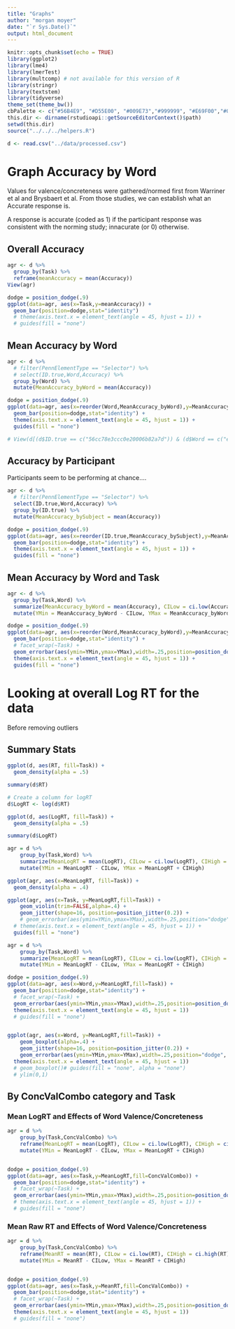 ```yaml
---
title: "Graphs"
author: "morgan moyer"
date: "`r Sys.Date()`"
output: html_document
---
```



```r
knitr::opts_chunk$set(echo = TRUE)
library(ggplot2)
library(lme4)
library(lmerTest)
library(multcomp) # not available for this version of R
library(stringr)
library(textstem)
library(tidyverse)
theme_set(theme_bw())
cbPalette <- c("#56B4E9", "#D55E00", "#009E73","#999999", "#E69F00","#009E73","#56B4E9", "#D55E00", "#009E73","#999999", "#E69F00","#009E73","#56B4E9", "#D55E00", "#009E73","#999999", "#E69F00","#009E73","#56B4E9", "#D55E00", "#009E73","#999999", "#E69F00","#009E73")
this.dir <- dirname(rstudioapi::getSourceEditorContext()$path)
setwd(this.dir)
source("../../../helpers.R")
```

```r
d <- read.csv("../data/processed.csv")
```



# Graph Accuracy by Word

Values for valence/concreteness were gathered/normed first from Warriner et al and 
Brysbaert et al. From those studies, we can establish what an Accurate response is.

A response is accurate (coded as 1) if the participant response was consistent with the norming study; innacurate (or 0) otherwise.

## Overall Accuracy
```r
agr <- d %>% 
  group_by(Task) %>% 
  reframe(meanAccuracy = mean(Accuracy))
View(agr)

dodge = position_dodge(.9)
ggplot(data=agr, aes(x=Task,y=meanAccuracy)) +
  geom_bar(position=dodge,stat="identity")
  # theme(axis.text.x = element_text(angle = 45, hjust = 1)) +
  # guides(fill = "none")

```

## Mean Accuracy by Word
```r
agr <- d %>%
  # filter(PennElementType == "Selector") %>% 
  # select(ID.true,Word,Accuracy) %>% 
  group_by(Word) %>% 
  mutate(MeanAccuracy_byWord = mean(Accuracy))

dodge = position_dodge(.9)
ggplot(data=agr, aes(x=reorder(Word,MeanAccuracy_byWord),y=MeanAccuracy_byWord,fill=Word)) +
  geom_bar(position=dodge,stat="identity") +
  theme(axis.text.x = element_text(angle = 45, hjust = 1)) +
  guides(fill = "none")

# View(d[(d$ID.true == c("56cc78e3ccc0e20006b82a7d")) & (d$Word == c("envy")),])
```

## Accuracy by Participant

Participants seem to be performing at chance....
```r
agr <- d %>%
  # filter(PennElementType == "Selector") %>% 
  select(ID.true,Word,Accuracy) %>% 
  group_by(ID.true) %>% 
  mutate(MeanAccuracy_bySubject = mean(Accuracy))

dodge = position_dodge(.9)
ggplot(data=agr, aes(x=reorder(ID.true,MeanAccuracy_bySubject),y=MeanAccuracy_bySubject,fill=ID.true)) +
  geom_bar(position=dodge,stat="identity") +
  theme(axis.text.x = element_text(angle = 45, hjust = 1)) +
  guides(fill = "none")

```


## Mean Accuracy by Word and Task
```r
agr <- d %>%
  group_by(Task,Word) %>% 
  summarize(MeanAccuracy_byWord = mean(Accuracy), CILow = ci.low(Accuracy), CIHigh = ci.high(Accuracy)) %>%
  mutate(YMin = MeanAccuracy_byWord - CILow, YMax = MeanAccuracy_byWord + CIHigh)

dodge = position_dodge(.9)
ggplot(data=agr, aes(x=reorder(Word,MeanAccuracy_byWord),y=MeanAccuracy_byWord,fill=Task)) +
  geom_bar(position=dodge,stat="identity") +
  # facet_wrap(~Task) +
  geom_errorbar(aes(ymin=YMin,ymax=YMax),width=.25,position=position_dodge(0.9)) +
  theme(axis.text.x = element_text(angle = 45, hjust = 1)) +
  guides(fill = "none")

```


# Looking at overall Log RT for the data

Before removing outliers

## Summary Stats
```r

ggplot(d, aes(RT, fill=Task)) +
  geom_density(alpha = .5)

summary(d$RT)

# Create a column for logRT
d$LogRT <- log(d$RT)

ggplot(d, aes(LogRT, fill=Task)) +
  geom_density(alpha = .5)

summary(d$LogRT)
```

```r

agr = d %>%
    group_by(Task,Word) %>%
    summarize(MeanLogRT = mean(LogRT), CILow = ci.low(LogRT), CIHigh = ci.high(LogRT)) %>%
    mutate(YMin = MeanLogRT - CILow, YMax = MeanLogRT + CIHigh)

ggplot(agr, aes(x=MeanLogRT, fill=Task)) +
  geom_density(alpha = .4)

ggplot(agr, aes(x=Task, y=MeanLogRT,fill=Task)) + 
    geom_violin(trim=FALSE,alpha=.4) +
    geom_jitter(shape=16, position=position_jitter(0.2)) +
    # geom_errorbar(aes(ymin=YMin,ymax=YMax),width=.25,position="dodge", show.legend = FALSE) +
  # theme(axis.text.x = element_text(angle = 45, hjust = 1)) +
  guides(fill = "none")

```



```r
agr = d %>%
    group_by(Task,Word) %>%
    summarize(MeanLogRT = mean(LogRT), CILow = ci.low(LogRT), CIHigh = ci.high(LogRT)) %>%
    mutate(YMin = MeanLogRT - CILow, YMax = MeanLogRT + CIHigh)

dodge = position_dodge(.9)
ggplot(data=agr, aes(x=Word,y=MeanLogRT,fill=Task)) +
  geom_bar(position=dodge,stat="identity") +
  # facet_wrap(~Task) +
  geom_errorbar(aes(ymin=YMin,ymax=YMax),width=.25,position=position_dodge(0.9)) +
  theme(axis.text.x = element_text(angle = 45, hjust = 1))
  # guides(fill = "none")


ggplot(agr, aes(x=Word, y=MeanLogRT,fill=Task)) + 
    geom_boxplot(alpha=.4) +
    geom_jitter(shape=16, position=position_jitter(0.2)) +
    geom_errorbar(aes(ymin=YMin,ymax=YMax),width=.25,position="dodge", show.legend = FALSE) +
  theme(axis.text.x = element_text(angle = 45, hjust = 1))
  # geom_boxplot()# guides(fill = "none", alpha = "none")
  # ylim(0,1)
```




## By ConcValCombo category and Task

### Mean LogRT and Effects of Word Valence/Concreteness
```r
agr = d %>%
    group_by(Task,ConcValCombo) %>%
    reframe(MeanLogRT = mean(LogRT), CILow = ci.low(LogRT), CIHigh = ci.high(LogRT)) %>%
    mutate(YMin = MeanLogRT - CILow, YMax = MeanLogRT + CIHigh)


dodge = position_dodge(.9)
ggplot(data=agr, aes(x=Task,y=MeanLogRT,fill=ConcValCombo)) +
  geom_bar(position=dodge,stat="identity") +
  # facet_wrap(~Task) +
  geom_errorbar(aes(ymin=YMin,ymax=YMax),width=.25,position=position_dodge(0.9))
  # theme(axis.text.x = element_text(angle = 45, hjust = 1)) +
  # guides(fill = "none")

```

### Mean Raw RT and Effects of Word Valence/Concreteness

```r

agr = d %>%
    group_by(Task,ConcValCombo) %>%
    reframe(MeanRT = mean(RT), CILow = ci.low(RT), CIHigh = ci.high(RT)) %>%
    mutate(YMin = MeanRT - CILow, YMax = MeanRT + CIHigh)


dodge = position_dodge(.9)
ggplot(data=agr, aes(x=Task,y=MeanRT,fill=ConcValCombo)) +
  geom_bar(position=dodge,stat="identity") +
  # facet_wrap(~Task) +
  geom_errorbar(aes(ymin=YMin,ymax=YMax),width=.25,position=position_dodge(0.9)) +
  theme(axis.text.x = element_text(angle = 45, hjust = 1))
  # guides(fill = "none")


```
